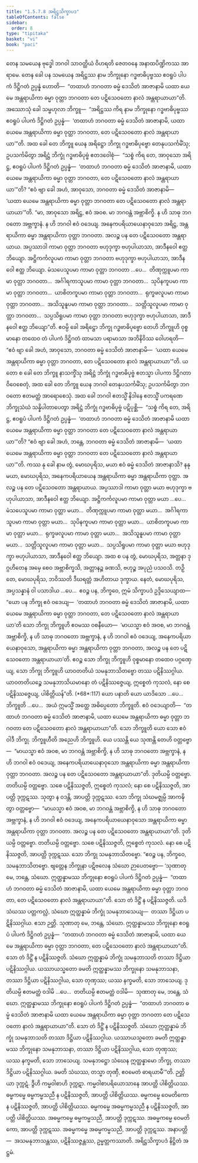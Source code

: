 ```yaml
---
title: "1.5.7.8 အရိဋ္ဌသိက္ခာပဒ"
tableOfContents: false
sidebar:
  order: 8
type: "tipitaka"
basket: "vi"
book: "paci"
---
```



<DynamicBreadcrumb />

<Division number="417" book="paci" e="ch" v="2" p="175">

<Paragraph number="1247" book="paci">
တေန သမယေန ဗုဒ္ဓေါ ဘဂဝါ သာဝတ္ထိယံ ဝိဟရတိ ဇေတဝနေ အနာထပိဏ္ဍိကဿ အာရာမေ. တေန ခေါ ပန သမယေန အရိဋ္ဌဿ နာမ ဘိက္ခုနော ဂဒ္ဓဗာဓိပုဗ္ဗဿ ဧဝရူပံ ပါပကံ ဒိဋ္ဌိဂတံ ဥပ္ပန္နံ ဟောတိ—  “တထာဟံ ဘဂဝတာ ဓမ္မံ ဒေသိတံ အာဇာနာမိ ယထာ ယေမေ အန္တရာယိကာ ဓမ္မာ ဝုတ္တာ ဘဂဝတာ တေ ပဋိသေဝတော နာလံ အန္တရာယာယာ”တိ. အဿောသုံ ခေါ သမ္ဗဟုလာ ဘိက္ခူ—  “အရိဋ္ဌဿ ကိရ နာမ ဘိက္ခုနော ဂဒ္ဓဗာဓိပုဗ္ဗဿ ဧဝရူပံ ပါပကံ ဒိဋ္ဌိဂတံ ဥပ္ပန္နံ—  ‘တထာဟံ ဘဂဝတာ ဓမ္မံ ဒေသိတံ အာဇာနာမိ, ယထာ ယေမေ အန္တရာယိကာ ဓမ္မာ ဝုတ္တာ ဘဂဝတာ, တေ ပဋိသေဝတော နာလံ အန္တရာယာယာ’”တိ. အထ ခေါ တေ ဘိက္ခူ ယေန အရိဋ္ဌော ဘိက္ခု ဂဒ္ဓဗာဓိပုဗ္ဗော တေနုပသင်္ကမိံသု; ဥပသင်္ကမိတွာ အရိဋ္ဌံ ဘိက္ခုံ ဂဒ္ဓဗာဓိပုဗ္ဗံ ဧတဒဝေါစုံ—  “သစ္စံ ကိရ တေ, အာဝုသော အရိဋ္ဌ, ဧဝရူပံ ပါပကံ ဒိဋ္ဌိဂတံ ဥပ္ပန္နံ—  ‘တထာဟံ ဘဂဝတာ ဓမ္မံ ဒေသိတံ အာဇာနာမိ, ယထာ ယေမေ အန္တရာယိကာ ဓမ္မာ ဝုတ္တာ ဘဂဝတာ, တေ ပဋိသေဝတော နာလံ အန္တရာယာယာ’”တိ? “ဧဝံ ဗျာ ခေါ အဟံ, အာဝုသော, ဘဂဝတာ ဓမ္မံ ဒေသိတံ အာဇာနာမိ—  ‘ယထာ ယေမေ အန္တရာယိကာ ဓမ္မာ ဝုတ္တာ ဘဂဝတာ တေ ပဋိသေဝတော နာလံ အန္တရာယာယာ’”တိ.
</Paragraph>

<Paragraph number="1248" book="paci">
“မာ, အာဝုသော အရိဋ္ဌ, ဧဝံ အဝစ. မာ ဘဂဝန္တံ အဗ္ဘာစိက္ခိ. န ဟိ သာဓု ဘဂဝတော အဗ္ဘက္ခာနံ. န ဟိ ဘဂဝါ ဧဝံ ဝဒေယျ. အနေကပရိယာယေနာဝုသော အရိဋ္ဌ, အန္တရာယိကာ ဓမ္မာ အန္တရာယိကာ ဝုတ္တာ ဘဂဝတာ. အလဉ္စ ပန တေ ပဋိသေဝတော အန္တရာယာယ. အပ္ပဿာဒါ ကာမာ ဝုတ္တာ ဘဂဝတာ ဗဟုဒုက္ခာ ဗဟုပါယာသာ, အာဒီနဝေါ ဧတ္ထ ဘိယျော. အဋ္ဌိကင်္ကလူပမာ ကာမာ ဝုတ္တာ ဘဂဝတာ ဗဟုဒုက္ခာ ဗဟုပါယာသာ, အာဒီနဝေါ ဧတ္ထ ဘိယျော. မံသပေသူပမာ ကာမာ ဝုတ္တာ ဘဂဝတာ …ပေ…  တိဏုက္ကူပမာ ကာမာ ဝုတ္တာ ဘဂဝတာ…  အင်္ဂါရကာသူပမာ ကာမာ ဝုတ္တာ ဘဂဝတာ…  သုပိနကူပမာ ကာမာ ဝုတ္တာ ဘဂဝတာ…  ယာစိတကူပမာ ကာမာ ဝုတ္တာ ဘဂဝတာ…  ရုက္ခဖလူပမာ ကာမာ ဝုတ္တာ ဘဂဝတာ…  အသိသူနူပမာ ကာမာ ဝုတ္တာ ဘဂဝတာ…  သတ္တိသူလူပမာ ကာမာ ဝုတ္တာ ဘဂဝတာ…  သပ္ပသိရူပမာ ကာမာ ဝုတ္တာ ဘဂဝတာ ဗဟုဒုက္ခာ ဗဟုပါယာသာ, အာဒီနဝေါ ဧတ္ထ ဘိယျော”တိ.
</Paragraph>

<Paragraph number="1249" book="paci">
ဧဝမ္ပိ ခေါ အရိဋ္ဌော ဘိက္ခု ဂဒ္ဓဗာဓိပုဗ္ဗော တေဟိ ဘိက္ခူဟိ ဝုစ္စမာနော တထေဝ တံ ပါပကံ ဒိဋ္ဌိဂတံ ထာမသာ ပရာမာသာ အဘိနိဝိဿ ဝေါဟရတိ—  “ဧဝံ ဗျာ ခေါ အဟံ, အာဝုသော, ဘဂဝတာ ဓမ္မံ ဒေသိတံ အာဇာနာမိ—  ‘ယထာ ယေမေ အန္တရာယိကာ ဓမ္မာ ဝုတ္တာ ဘဂဝတာ, တေ ပဋိသေဝတော နာလံ အန္တရာယာယာ’”တိ. ယတော စ ခေါ တေ ဘိက္ခူ နာသက္ခိံသု အရိဋ္ဌံ ဘိက္ခုံ ဂဒ္ဓဗာဓိပုဗ္ဗံ ဧတသ္မာ ပါပကာ ဒိဋ္ဌိဂတာ ဝိဝေစေတုံ, အထ ခေါ တေ ဘိက္ခူ ယေန ဘဂဝါ တေနုပသင်္ကမိံသု; ဥပသင်္ကမိတွာ ဘဂဝတော ဧတမတ္ထံ အာရောစေသုံ. အထ ခေါ ဘဂဝါ ဧတသ္မိံ နိဒါနေ ဧတသ္မိံ ပကရဏေ ဘိက္ခုသံဃံ သန္နိပါတာပေတွာ အရိဋ္ဌံ ဘိက္ခုံ ဂဒ္ဓဗာဓိပုဗ္ဗံ ပဋိပုစ္ဆိ—  “သစ္စံ ကိရ တေ, အရိဋ္ဌ, ဧဝရူပံ ပါပကံ ဒိဋ္ဌိဂတံ ဥပ္ပန္နံ—  ‘တထာဟံ ဘဂဝတာ ဓမ္မံ ဒေသိတံ အာဇာနာမိ ယထာ ယေမေ အန္တရာယိကာ ဓမ္မာ ဝုတ္တာ ဘဂဝတာ တေ ပဋိသေဝတော နာလံ အန္တရာယာယာ’”တိ? “ဧဝံ ဗျာ ခေါ အဟံ, ဘန္တေ, ဘဂဝတာ ဓမ္မံ ဒေသိတံ အာဇာနာမိ—  ‘ယထာ ယေမေ အန္တရာယိကာ ဓမ္မာ ဝုတ္တာ ဘဂဝတာ တေ ပဋိသေဝတော နာလံ အန္တရာယာယာ’”တိ.
</Paragraph>

<Paragraph number="1250" book="paci">
ကဿ နု ခေါ နာမ တွံ, မောဃပုရိသ, မယာ ဧဝံ ဓမ္မံ ဒေသိတံ အာဇာနာသိ? နနု မယာ, မောဃပုရိသ, အနေကပရိယာယေန အန္တရာယိကာ ဓမ္မာ အန္တရာယိကာ ဝုတ္တာ. အလဉ္စ ပန တေ ပဋိသေဝတော အန္တရာယာယ. အပ္ပဿာဒါ ကာမာ ဝုတ္တာ မယာ ဗဟုဒုက္ခာ ဗဟုပါယာသာ, အာဒီနဝေါ ဧတ္ထ ဘိယျော. အဋ္ဌိကင်္ကလူပမာ ကာမာ ဝုတ္တာ မယာ …ပေ…  မံသပေသူပမာ ကာမာ ဝုတ္တာ မယာ…  တိဏုက္ကူပမာ ကာမာ ဝုတ္တာ မယာ…  အင်္ဂါရကာသူပမာ ကာမာ ဝုတ္တာ မယာ…  သုပိနကူပမာ ကာမာ ဝုတ္တာ မယာ…  ယာစိတကူပမာ ကာမာ ဝုတ္တာ မယာ…  ရုက္ခဖလူပမာ ကာမာ ဝုတ္တာ မယာ…  အသိသူနူပမာ ကာမာ ဝုတ္တာ မယာ…  သတ္တိသူလူပမာ ကာမာ ဝုတ္တာ မယာ…  သပ္ပသိရူပမာ ကာမာ ဝုတ္တာ မယာ ဗဟုဒုက္ခာ ဗဟုပါယာသာ, အာဒီနဝေါ ဧတ္ထ ဘိယျော. အထ စ ပန တွံ, မောဃပုရိသ, အတ္တနာ ဒုဂ္ဂဟိတေန အမှေ စေဝ အဗ္ဘာစိက္ခသိ, အတ္တာနဉ္စ ခဏသိ, ဗဟုဉ္စ အပုညံ ပသဝသိ. တဉှိ တေ, မောဃပုရိသ, ဘဝိဿတိ ဒီဃရတ္တံ အဟိတာယ ဒုက္ခာယ. နေတံ, မောဃပုရိသ, အပ္ပသန္နာနံ ဝါ ပသာဒါယ …ပေ…  ဧဝဉ္စ ပန, ဘိက္ခဝေ, ဣမံ သိက္ခာပဒံ ဥဒ္ဒိသေယျာထ—
</Paragraph>

</Division>
<Division number="418" book="paci" e="ch" v="2" p="177">

<Paragraph number="1251" book="paci">
<Emphasis>“ယော ပန ဘိက္ခု ဧဝံ ဝဒေယျ—  ‘တထာဟံ ဘဂဝတာ ဓမ္မံ ဒေသိတံ အာဇာနာမိ, ယထာ ယေမေ အန္တရာယိကာ ဓမ္မာ ဝုတ္တာ ဘဂဝတာ, တေ ပဋိသေဝတော နာလံ အန္တရာယာယာ’တိ သော ဘိက္ခု ဘိက္ခူဟိ ဧဝမဿ ဝစနီယော—  ‘မာယသ္မာ ဧဝံ အဝစ, မာ ဘဂဝန္တံ အဗ္ဘာစိက္ခိ, န ဟိ သာဓု ဘဂဝတော အဗ္ဘက္ခာနံ, န ဟိ ဘဂဝါ ဧဝံ ဝဒေယျ, အနေကပရိယာယေနာဝုသော, အန္တရာယိကာ ဓမ္မာ အန္တရာယိကာ ဝုတ္တာ ဘဂဝတာ, အလဉ္စ ပန တေ ပဋိသေဝတော အန္တရာယာယာ’တိ. ဧဝဉ္စ သော ဘိက္ခု ဘိက္ခူဟိ ဝုစ္စမာနော တထေဝ ပဂ္ဂဏှေယျ, သော ဘိက္ခု ဘိက္ခူဟိ ယာဝတတိယံ သမနုဘာသိတဗ္ဗော တဿ ပဋိနိဿဂ္ဂါယ. ယာဝတတိယဉ္စေ သမနုဘာသိယမာနော တံ ပဋိနိဿဇ္ဇေယျ, ဣစ္စေတံ ကုသလံ, နော စေ ပဋိနိဿဇ္ဇေယျ, ပါစိတ္တိယန်”</Emphasis>တိ. (*68*:<Emphasis>117</Emphasis>)
</Paragraph>

</Division>
<Division number="419" book="paci" e="ch" v="2" p="177">

<Paragraph number="1252" book="paci">
<Emphasis>ယော ပနာ</Emphasis>တိ ယော ယာဒိသော …ပေ…  <Emphasis>ဘိက္ခူ</Emphasis>တိ …ပေ…  အယံ ဣမသ္မိံ အတ္ထေ အဓိပ္ပေတော ဘိက္ခူတိ.
</Paragraph>

<Paragraph number="1253" book="paci">
<Emphasis>ဧဝံ ဝဒေယျာ</Emphasis>တိ—  “တထာဟံ ဘဂဝတာ ဓမ္မံ ဒေသိတံ အာဇာနာမိ, ယထာ ယေမေ အန္တရာယိကာ ဓမ္မာ ဝုတ္တာ ဘဂဝတာ တေ ပဋိသေဝတော နာလံ အန္တရာယာယာ”တိ.
</Paragraph>

<Paragraph number="1254" book="paci">
<Emphasis>သော ဘိက္ခူ</Emphasis>တိ ယော သော ဧဝံဝါဒီ ဘိက္ခု.
</Paragraph>

<Paragraph number="1255" book="paci">
<Emphasis>ဘိက္ခူဟီ</Emphasis>တိ အညေဟိ ဘိက္ခူဟိ. ယေ ပဿန္တိ ယေ သုဏန္တိ တေဟိ ဝတ္တဗ္ဗော—  “မာယသ္မာ ဧဝံ အဝစ, မာ ဘဂဝန္တံ အဗ္ဘာစိက္ခိ, န ဟိ သာဓု ဘဂဝတော အဗ္ဘက္ခာနံ, န ဟိ ဘဂဝါ ဧဝံ ဝဒေယျ, အနေကပရိယာယေနာဝုသော အန္တရာယိကာ ဓမ္မာ အန္တရာယိကာ ဝုတ္တာ ဘဂဝတာ. အလဉ္စ ပန တေ ပဋိသေဝတော အန္တရာယာယာ”တိ. ဒုတိယမ္ပိ ဝတ္တဗ္ဗော. တတိယမ္ပိ ဝတ္တဗ္ဗော. သစေ ပဋိနိဿဇ္ဇတိ, ဣစ္စေတံ ကုသလံ; နော စေ ပဋိနိဿဇ္ဇတိ, အာပတ္တိ ဒုက္ကဋဿ. သုတွာ န ဝဒန္တိ, အာပတ္တိ ဒုက္ကဋဿ. သော ဘိက္ခု <Emphasis>သံဃမဇ္ဈမ္ပိ</Emphasis> အာကဍ္ဎိတွာ ဝတ္တဗ္ဗော—  “မာယသ္မာ ဧဝံ အဝစ, မာ ဘဂဝန္တံ အဗ္ဘာစိက္ခိ, န ဟိ သာဓု ဘဂဝတော အဗ္ဘက္ခာနံ, န ဟိ ဘဂဝါ ဧဝံ ဝဒေယျ, အနေကပရိယာယေနာဝုသော အန္တရာယိကာ ဓမ္မာ အန္တရာယိကာ ဝုတ္တာ ဘဂဝတာ. အလဉ္စ ပန တေ ပဋိသေဝတော အန္တရာယာယာ”တိ. ဒုတိယမ္ပိ ဝတ္တဗ္ဗော. တတိယမ္ပိ ဝတ္တဗ္ဗော. သစေ ပဋိနိဿဇ္ဇတိ, ဣစ္စေတံ ကုသလံ. နော စေ ပဋိနိဿဇ္ဇတိ, အာပတ္တိ ဒုက္ကဋဿ. သော ဘိက္ခု သမနုဘာသိတဗ္ဗော. “ဧဝဉ္စ ပန, ဘိက္ခဝေ, သမနုဘာသိတဗ္ဗော. ဗျတ္တေန ဘိက္ခုနာ ပဋိဗလေန သံဃော ဉာပေတဗ္ဗော—
</Paragraph>

</Division>
<Division number="420" book="paci" e="ch" v="2" p="178">

<Paragraph number="1256" book="paci">
‘သုဏာတု မေ, ဘန္တေ, သံဃော. ဣတ္ထန္နာမဿ ဘိက္ခုနော ဧဝရူပံ ပါပကံ ဒိဋ္ဌိဂတံ ဥပ္ပန္နံ—  “တထာဟံ ဘဂဝတာ ဓမ္မံ ဒေသိတံ အာဇာနာမိ, ယထာ ယေမေ အန္တရာယိကာ ဓမ္မာ ဝုတ္တာ ဘဂဝတာ, တေ ပဋိသေဝတော နာလံ အန္တရာယာယာ”တိ. သော တံ ဒိဋ္ဌိံ န ပဋိနိဿဇ္ဇတိ. ယဒိ သံဃဿ ပတ္တကလ္လံ, သံဃော ဣတ္ထန္နာမံ ဘိက္ခုံ သမနုဘာသေယျ—  တဿာ ဒိဋ္ဌိယာ ပဋိနိဿဂ္ဂါယ. ဧသာ ဉတ္တိ.
</Paragraph>

<Paragraph number="1257" book="paci">
သုဏာတု မေ, ဘန္တေ, သံဃော. ဣတ္ထန္နာမဿ ဘိက္ခုနော ဧဝရူပံ ပါပကံ ဒိဋ္ဌိဂတံ ဥပ္ပန္နံ—  “တထာဟံ ဘဂဝတာ ဓမ္မံ ဒေသိတံ အာဇာနာမိ, ယထာ ယေမေ အန္တရာယိကာ ဓမ္မာ ဝုတ္တာ ဘဂဝတာ, တေ ပဋိသေဝတော နာလံ အန္တရာယာယာ”တိ. သော တံ ဒိဋ္ဌိံ န ပဋိနိဿဇ္ဇတိ. သံဃော ဣတ္ထန္နာမံ ဘိက္ခုံ သမနုဘာသတိ တဿာ ဒိဋ္ဌိယာ ပဋိနိဿဂ္ဂါယ. ယဿာယသ္မတော ခမတိ ဣတ္ထန္နာမဿ ဘိက္ခုနော သမနုဘာသနာ, တဿာ ဒိဋ္ဌိယာ ပဋိနိဿဂ္ဂါယ, သော တုဏှဿ; ယဿ နက္ခမတိ, သော ဘာသေယျ.
</Paragraph>

<Paragraph number="1258" book="paci">
ဒုတိယမ္ပိ ဧတမတ္ထံ ဝဒါမိ …ပေ…  တတိယမ္ပိ ဧတမတ္ထံ ဝဒါမိ—  သုဏာတု မေ, ဘန္တေ, သံဃော. ဣတ္ထန္နာမဿ ဘိက္ခုနော ဧဝရူပံ ပါပကံ ဒိဋ္ဌိဂတံ ဥပ္ပန္နံ—  “တထာဟံ ဘဂဝတာ ဓမ္မံ ဒေသိတံ အာဇာနာမိ ယထာ ယေမေ အန္တရာယိကာ ဓမ္မာ ဝုတ္တာ ဘဂဝတာ တေ ပဋိသေဝတော နာလံ အန္တရာယာယာ”တိ. သော တံ ဒိဋ္ဌိံ န ပဋိနိဿဇ္ဇတိ. သံဃော ဣတ္ထန္နာမံ ဘိက္ခုံ သမနုဘာသတိ တဿာ ဒိဋ္ဌိယာ ပဋိနိဿဂ္ဂါယ. ယဿာယသ္မတော ခမတိ ဣတ္ထန္နာမဿ ဘိက္ခုနော သမနုဘာသနာ, တဿာ ဒိဋ္ဌိယာ ပဋိနိဿဂ္ဂါယ, သော တုဏှဿ; ယဿ နက္ခမတိ, သော ဘာသေယျ.
</Paragraph>

<Paragraph number="1259" book="paci">
သမနုဘဋ္ဌော သံဃေန ဣတ္ထန္နာမော ဘိက္ခု, တဿာ ဒိဋ္ဌိယာ ပဋိနိဿဂ္ဂါယ. ခမတိ သံဃဿ, တသ္မာ တုဏှီ, ဧဝမေတံ ဓာရယာမီ’”တိ.
</Paragraph>

<Paragraph number="1260" book="paci">
ဉတ္တိယာ ဒုက္ကဋံ. ဒွီဟိ ကမ္မဝါစာဟိ ဒုက္ကဋာ. ကမ္မဝါစာပရိယောသာနေ အာပတ္တိ ပါစိတ္တိယဿ.
</Paragraph>

</Division>
<Division number="421" book="paci" e="ch" v="2" p="179">

<Paragraph number="1261" book="paci">
ဓမ္မကမ္မေ ဓမ္မကမ္မသညီ န ပဋိနိဿဇ္ဇတိ, အာပတ္တိ ပါစိတ္တိယဿ. ဓမ္မကမ္မေ ဝေမတိကော န ပဋိနိဿဇ္ဇတိ, အာပတ္တိ ပါစိတ္တိယဿ. ဓမ္မကမ္မေ အဓမ္မကမ္မသညီ န ပဋိနိဿဇ္ဇတိ, အာပတ္တိ ပါစိတ္တိယဿ.
</Paragraph>

<Paragraph number="1262" book="paci">
အဓမ္မကမ္မေ ဓမ္မကမ္မသညီ, အာပတ္တိ ဒုက္ကဋဿ. အဓမ္မကမ္မေ ဝေမတိကော, အာပတ္တိ ဒုက္ကဋဿ. အဓမ္မကမ္မေ အဓမ္မကမ္မသညီ, အာပတ္တိ ဒုက္ကဋဿ.
</Paragraph>

</Division>
<Division number="422" book="paci" e="ch" v="2" p="179">

<Paragraph number="1263" book="paci">
အနာပတ္တိ—  အသမနုဘာသန္တဿ, ပဋိနိဿဇ္ဇန္တဿ, ဥမ္မတ္တကဿာတိ.

</Paragraph>
</Division>

<Paragraph number="1264" type="center" book="paci">
အရိဋ္ဌသိက္ခာပဒံ နိဋ္ဌိတံ အဋ္ဌမံ.
</Paragraph>